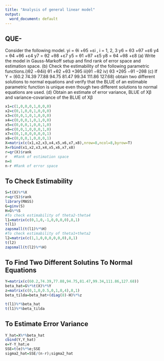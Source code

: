 ---
title: "Analysis of general linear model"
output:
  word_document: default
---
## QUE-
Consider the following model.
yi = θi +θ5 +εi , i = 1, 2, 3
y6 = θ3 +θ7 +ε6
y4 = θ4 +θ6 +ε4
y7 = θ2 +θ8 +ε7
y5 = θ1 +θ7 +ε5
y8 = θ4 +θ8 +ε8
(a) Write the model in Gauss-Markoff setup and find rank of error space and estimation space.
(b) Check the estimability of the following parametric functions.i)θ2 −θ4ii) θ1 +θ2 +θ3 +3θ5 
iii)θ1 −θ2 iv) θ3 +2θ5 −θ1 −2θ8
(c) If Y = (60.2 74.39 77.88 94.75 81.47 99.34 111.86 127.68)
obtain two different solutions to
normal equations and verify that the BLUE of an estimable parametric function is unique
even though two different solutions to normal equations are used.
(d) Obtain an estimate of error variance, BLUE of Xβ and variance-covariance of the BLUE of
Xβ


```{r}
x1=c(1,0,0,0,1,0,0,0)
x2=c(0,1,0,0,1,0,0,0)
x3=c(0,0,1,0,1,0,0,0)
x4=c(0,0,0,1,0,1,0,0)
x5=c(0,0,0,1,0,0,1,0)
x6=c(0,0,1,0,0,0,1,0)
x7=c(0,1,0,0,0,0,0,1)
x8=c(0,0,0,1,0,0,0,1)
X=matrix(c(x1,x2,x3,x4,x5,x6,x7,x8),nrow=8,ncol=8,byrow=T)
X=rbind(x1,x2,x3,x4,x5,x6,x7,x8)
r=qr(X)$rank
r   #Rank of estimation space
n=8
n-r #Rank of error space

```
## To Check Estimability
```{r}
S=t(X)%*%X
r=qr(S)$rank
library(MASS)
G=ginv(S)
H=G%*%S
#To check estimability of theta2-theta4
l1=matrix(c(0,1,0,-1,0,0,0,0),8,1)
t(l1)
zapsmall(t(l1)%*%H)
#To check estimability of theta1+theta2
l2=matrix(c(1,1,0,0,0,0,0,0),8,1)
t(l2)
zapsmall(t(l2)%*%H)
```

## To Find Two Different Solutins To Normal Equations
```{r}
Y=matrix(c(60.2,74.39,77.88,94.75,81.47,99.34,111.86,127.68))
beta_hat=G%*%t(X)%*%Y
z=matrix(c(0,1,0,0.5,0,1,0,4),8,1)
beta_tilda=beta_hat+(diag(8)-H)%*%z

t(l1)%*%beta_hat
t(l1)%*%beta_tilda

```

## To Estimate Error Variance
```{r}
Y_hat=X%*%beta_hat
cbind(Y,Y_hat)
e=Y-Y_hat;e
SSE=t(e)%*%e;SSE
sigma2_hat=SSE/(n-r);sigma2_hat

```

